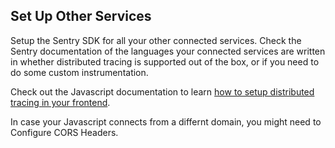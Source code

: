 ## Set Up Other Services

Setup the Sentry SDK for all your other connected services. Check the Sentry documentation of the languages your connected services are written in whether distributed tracing is supported out of the box, or if you need to do some custom instrumentation.

Check out the Javascript documentation to learn [how to setup distributed tracing in your frontend](/platforms/javascript/distributed-tracing/instrumentation/automatic-instrumentation/).

In case your Javascript connects from a differnt domain, you might need to <PlatformLink to="/distributed-tracing/instrumentation/automatic-instrumentation/#configure-cors-headers">Configure CORS Headers</PlatformLink>.
